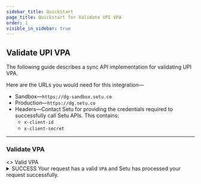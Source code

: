 ```yaml
---
sidebar_title: Quickstart
page_title: Quickstart for Validate UPI VPA
order: 1
visible_in_sidebar: true
---
```


## Validate UPI VPA

The following guide describes a sync API implementation for validating UPI VPA.

Here are the URLs you would need for this integration—

- Sandbox—`https://dg-sandbox.setu.co`
- Production—`https://dg.setu.co`
- Headers—Contact Setu for providing the credentials required to successfully call Setu APIs. This contains:
  - `x-client-id`
  - `x-client-secret`

<hr class="primary" />

### Validate VPA

<Row>
  <Portion desktopSpan="whole">
    <Tabs
      tabs={[
        {
          key: "1",
          label: "200",
          content: (
            <>
              <>
                <Text size="small" weight="600">
                  Valid VPA
                </Text>
                <Card padding="nano" shape="rounded" marginBottom="micro">
                  <details>
                    <summary>
                      <Badge type="success">SUCCESS</Badge> Your request has a
                      valid <code>VPA</code> and Setu has processed your request
                      successfully.
                    </summary>
                    <hr className="tertiary" />
                    <h5>Request</h5>
                    <CodeBlockWithCopy language="json">
                      {`POST  /api/verify/ban/validate_vpa
 
{ 
  "vpa": "user1@icici"
} `}
                    </CodeBlockWithCopy>
                    <hr className="tertiary" />
                    <h5>Response</h5>
                    <p>You will get the following details—</p>
                    <CodeBlockWithCopy language="json">
                      {`{
    "status": "SUCCESS",
    "data": {
        "vpa": "user1@icici",
        "bankAccountName": "PAYUSUB123",
        "bankAccountIfsc": "UTIB0002083",
        "entityType": "MERCHANT", // or INDIVIDUAL
        "ifscCrossCheck": true,
        "ifscDetails": {
            "name": "Axis Bank",
            "branch": "KAPODRA, SURAT",
            "center": "SURAT",
            "district": "SURAT",
            "state": "GUJARAT",
            "address": "J R SQUARE, MAMTA PARK - 1 KAPODRA, VARACHHA MAIN ROAD,  SURAT - 395 006",
            "contact": "",
            "imps": "true",
            "rtgs": "true",
            "city": "SURAT",
            "iso3166": "IN-GJ",
            "neft": "true",
            "micr": "395211016",
            "upi": "true",
            "swift": ""
        },
        "merchantDetails": {  // if MERCHANT
            "mccCode": "1520",
            "identifier": {
                "merchantType": "SMALL",
                "merchantGenre": "OFFLINE",
                "onBoardingType": "BANK"
            },
            "name": {
                "brand": "praimports",
                "legal": "Indian",
                "franchise": "rajababuimpor"
            },
            "ownership": {
                "type": "PRIVATE"
            }
        }
    },
    "traceId": "4c93e6bb-8017-4fc4-b44b-4cf186c9c6d5",
}`}
                    </CodeBlockWithCopy>
                  </details>
                </Card>
              </>
              <>
                <Text size="small" weight="600">
                  Invalid VPA
                </Text>
                <Card padding="nano" shape="rounded" marginBottom="micro">
                  <details>
                    <summary>
                      <Badge type="success">SUCCESS</Badge> Setu has processed
                      your request successfully but the request has an invalid{" "}
                      <code>VPA</code>.
                    </summary>
                    <hr className="tertiary" />
                    <h5>Request</h5>
                    <CodeBlockWithCopy language="json">
                      {`POST  /api/verify/ban/validate_vpa
 
{ 
  "vpa": "random@icici"
} `}
                    </CodeBlockWithCopy>
                    <hr className="tertiary" />
                    <h5>Response</h5>
                    <p>You will get the following details—</p>
                    <CodeBlockWithCopy language="json">
                      {`{
    "status": "ERROR",
    "message": "Invalid virtual address",
    "traceId": "061b26e1-cb3c-4373-a761-ad03d6251f04"
}`}
                    </CodeBlockWithCopy>
                  </details>
                </Card>
              </>
            </>
          ),
        },
        {
          key: "2",
          label: "400",
          content: (
            <>
              <p>
                <Badge type="failure">BAD REQUEST</Badge> Your request contents
                invalid <code>VPA</code> format
              </p>
              <hr className="tertiary" />
              <h5>Request</h5>
              <CodeBlockWithCopy language="json">
                {`POST  /api/verify/ban/validate_vpa
 
{
    "vpa": "user__icici"
} `}
              </CodeBlockWithCopy>
              <hr className="tertiary" />
              <h5>Response</h5>
              <CodeBlockWithCopy language="json">
                {`{
    "error": {
        "code": "bad_request",
        "detail": "invalid vpa format",
        "traceId": "d13fb707-e8ce-4a92-aa10-3194b1e2f7b5"
    }
}`}
              </CodeBlockWithCopy>
            </>
          ),
        },
        {
          key: "3",
          label: "500",
          content: (
            <>
              <p>
                <Badge type="failure">INTERNAL SERVER ERROR</Badge>Setu’s system has failed to process your request due to some internal error or upstream error.
              </p>
              <hr className="tertiary" />
              <h5>Request</h5>
              <CodeBlockWithCopy language="json">
                {`POST  /api/verify/ban/validate_vpa
 
{
    "vpa": "user1@icici"
} `}
              </CodeBlockWithCopy>
              <hr className="tertiary" />
              <h5>Response</h5>
              <CodeBlockWithCopy language="json">
                {`{
    "error": {
        "code": "upstream_service_error", // or, internal_server_error
        "detail": "Upstream service error. Please reach out to support along with the traceId.",
        "traceId": "0b0a2546-383c-4f32-9d72-abaaf69b9e0c"
    }
}`}
              </CodeBlockWithCopy>
            </>
          ),
        },
      ]}
    ></Tabs>
  </Portion>
</Row>
